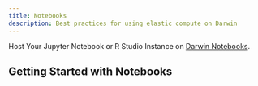 ```yaml
---
title: Notebooks
description: Best practices for using elastic compute on Darwin
---
```


Host Your Jupyter Notebook or R Studio Instance on [Darwin Notebooks](https://buildwithfern.com/?utm_source=docs-starter-openapi/sdks).

## Getting Started with Notebooks

<Cards>
  <Card
    title="Sourcing Data"
    icon="fa-solid fa-stream"
    href=""
  />
  <Card
    title="Notebook Integrations"
    icon="fa-solid fa-network-wired"
    href=""
  />
  <Card
    title="Host a Darwin Notebook"
    icon="fa-solid fa-toolbox"
    href=""
  />
  <Card
    title="Notebook Templates"
    icon="fa-solid fa-toolbox"
    href=""
  />
</Cards>